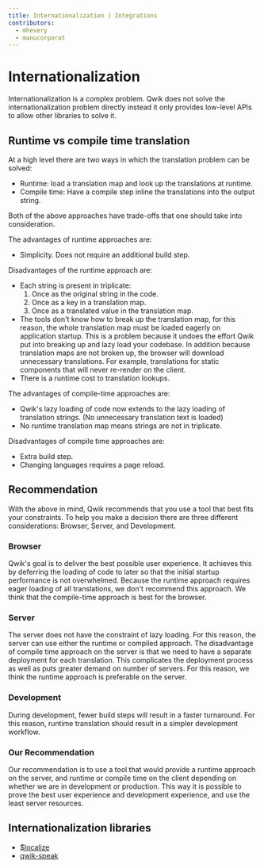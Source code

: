 ```yaml
---
title: Internationalization | Integrations
contributors:
  - mhevery
  - manucorporat
---
```


# Internationalization

Internationalization is a complex problem. Qwik does not solve the internationalization problem directly instead it only provides low-level APIs to allow other libraries to solve it.

## Runtime vs compile time translation

At a high level there are two ways in which the translation problem can be solved:

- Runtime: load a translation map and look up the translations at runtime.
- Compile time: Have a compile step inline the translations into the output string.

Both of the above approaches have trade-offs that one should take into consideration.

The advantages of runtime approaches are:

- Simplicity. Does not require an additional build step.

Disadvantages of the runtime approach are:

- Each string is present in triplicate:
  1. Once as the original string in the code.
  2. Once as a key in a translation map.
  3. Once as a translated value in the translation map.
- The tools don't know how to break up the translation map, for this reason, the whole translation map must be loaded eagerly on application startup. This is a problem because it undoes the effort Qwik put into breaking up and lazy load your codebase. In addition because translation maps are not broken up, the browser will download unnecessary translations. For example, translations for static components that will never re-render on the client.
- There is a runtime cost to translation lookups.

The advantages of compile-time approaches are:

- Qwik's lazy loading of code now extends to the lazy loading of translation strings. (No unnecessary translation text is loaded)
- No runtime translation map means strings are not in triplicate.

Disadvantages of compile time approaches are:

- Extra build step.
- Changing languages requires a page reload.

## Recommendation

With the above in mind, Qwik recommends that you use a tool that best fits your constraints. To help you make a decision there are three different considerations: Browser, Server, and Development.

### Browser

Qwik's goal is to deliver the best possible user experience. It achieves this by deferring the loading of code to later so that the initial startup performance is not overwhelmed. Because the runtime approach requires eager loading of all translations, we don't recommend this approach. We think that the compile-time approach is best for the browser.

### Server

The server does not have the constraint of lazy loading. For this reason, the server can use either the runtime or compiled approach. The disadvantage of compile time approach on the server is that we need to have a separate deployment for each translation. This complicates the deployment process as well as puts greater demand on number of servers. For this reason, we think the runtime approach is preferable on the server.

### Development

During development, fewer build steps will result in a faster turnaround. For this reason, runtime translation should result in a simpler development workflow.

### Our Recommendation

Our recommendation is to use a tool that would provide a runtime approach on the server, and runtime or compile time on the client depending on whether we are in development or production. This way it is possible to prove the best user experience and development experience, and use the least server resources.

## Internationalization libraries

- [$localize](https://github.com/mhevery/qwik-i18n)
- [qwik-speak](https://github.com/robisim74/qwik-speak)
